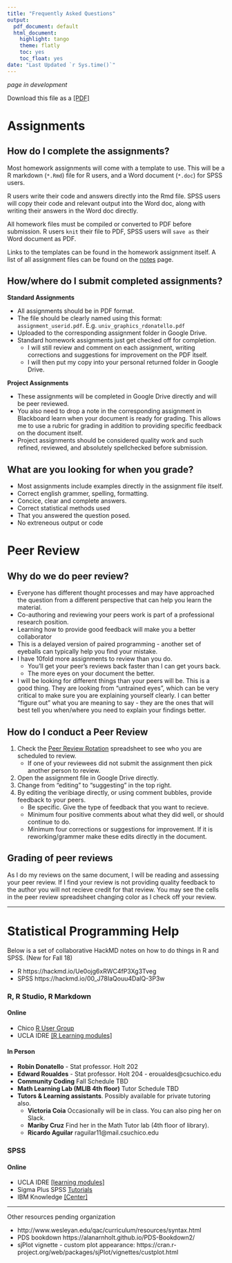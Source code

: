 ```yaml
---
title: "Frequently Asked Questions"
output:
  pdf_document: default
  html_document:
    highlight: tango
    theme: flatly
    toc: yes
    toc_float: yes
date: "Last Updated `r Sys.time()`"
---
```


_page in development_

Download this file as a [[PDF]](faq.pdf)

# Assignments

## How do I complete the assignments? 

Most homework assignments will come with a template to use. This will be a R markdown (`*.Rmd`) file for R users, and a Word document (`*.doc`) for SPSS users. 

R users write their code and answers directly into the Rmd file. SPSS users will copy their code and relevant output into the Word doc, along with writing their answers in the Word doc directly. 

All homework files must be compiled or converted to PDF before submission. R users `knit` their file to PDF, SPSS users will `save as` their Word document as PDF. 

Links to the templates can be found in the homework assignment itself. A list of all assignment files can be found on the [notes](notes.html) page. 
    
## How/where do I submit completed assignments? 

**Standard Assignments**

* All assignments should be in PDF format. 
* The file should be clearly named using this format: `assignment_userid.pdf`. E.g. `univ_graphics_rdonatello.pdf`
* Uploaded to the corresponding assignment folder in Google Drive. 
* Standard homework assignments just get checked off for completion. 
  - I will still review and comment on each assignment, writing corrections and suggestions for improvement on the PDF itself. 
  - I will then put my copy into your personal returned folder in Google Drive. 

**Project Assignments**

* These assignments will be completed in Google Drive directly and will be peer reviewed. 
* You also need to drop a note in the corresponding assignment in Blackboard learn when your document is ready for grading. This allows me to use a rubric for grading in addition to providing specific feedback on the document itself. 
* Project assignments should be considered quality work and such refined, reviewed, and absolutely spellchecked before submission. 


## What are you looking for when you grade? 

* Most assignments include examples directly in the assignment file itself. 
* Correct english grammer, spelling, formatting. 
* Concice, clear and complete answers. 
* Correct statistical methods used
* That you answered the question posed. 
* No extreneous output or code

# Peer Review

## Why do we do peer review? 

* Everyone has different thought processes and may have approached the question from a different perspective that can help you learn the material. 
* Co-authoring and reviewing your peers work is part of a professional research position. 
* Learning how to provide good feedback will make you a better collaborator
* This is a delayed version of paired programming - another set of eyeballs can typically help you find your mistake. 
* I have 10fold more assignments to review than you do. 
    - You'll get your peer's reviews back faster than I can get yours back.
    - The more eyes on your document the better. 
* I will be looking for different things than your peers will be. This is a good thing. They are looking from "untrained eyes", which can be very critical to make sure you are explaining yourself clearly. I can better "figure out" what you are meaning to say  - they are the ones that will best tell you when/where you need to explain your findings better. 


## How do I conduct a Peer Review

1. Check the [Peer Review Rotation](https://docs.google.com/spreadsheets/d/1hjRLCwf-5lZNX-6jPs75WvtTOp3sKmuh10eiKfL6lm0/edit?usp=sharing) spreadsheet to see who you are scheduled to review. 
    - If one of your reviewees did not submit the assignment then pick another person to review. 
2. Open the assignment file in Google Drive directly. 
3. Change from "editing" to "suggesting" in the top right. 
4. By editing the veribiage directly, or using comment bubbles, provide feedback to your peers. 
    - Be specific. Give the type of feedback that you want to recieve. 
    - Minimum four positive comments about what they did well, or should continue to do.
    - Minimum four corrections or suggestions for improvement. If it is reworking/grammer make these edits directly in the document.  


## Grading of peer reviews

As I do my reviews on the same document, I will be reading and assessing your peer review. If I find your review is not providing quality feedback to the author you will not recieve credit for that review. You may see the cells in the peer review spreadsheet changing color as I check off your review.  

----

# Statistical Programming Help 

Below is a set of collaborative HackMD notes on how to do things in R and SPSS. (New for Fall 18)

* R https://hackmd.io/Ue0ojg6xRWC4fP3Xg3Tveg
* SPSS https://hackmd.io/00_J78IaQouu4DalQ-3P3w
      
### R, R Studio, R Markdown

#### Online
* Chico [R User Group](https://groups.google.com/forum/#!forum/chico-rug)
* UCLA IDRE [[R Learning modules]](https://stats.idre.ucla.edu/r/modules/)

#### In Person
* **Robin Donatello** - Stat professor. Holt 202
* **Edward Roualdes** - Stat professor. Holt 204 - eroualdes@csuchico.edu
* **Community Coding** Fall Schedule TBD
* **Math Learning Lab (MLIB 4th floor)** Tutor Schedule TBD
* **Tutors & Learning assistants**. Possibly available for private tutoring also. 
    - **Victoria Coia** Occasionally will be in class. You can also ping her on Slack.
    - **Mariby Cruz** Find her in the Math Tutor lab (4th floor of library). 
    - **Ricardo Aguilar** raguilar11@mail.csuchico.edu 
    

### SPSS 

#### Online
* UCLA IDRE [[learning modules]](https://stats.idre.ucla.edu/spss/modules/)
* Sigma Plus SPSS [Tutorials](https://www.spss-tutorials.com/basics/)
* IBM Knowledge [[Center]](https://www.ibm.com/support/knowledgecenter/en/SSLVMB_24.0.0/statistics_spsstut_project_ddita-gentopic1.html)

----

Other resources pending organization

* http://www.wesleyan.edu/qac/curriculum/resources/syntax.html
* PDS bookdown https://alanarnholt.github.io/PDS-Bookdown2/ 
* sjPlot vignette - custom plot appearance: https://cran.r-project.org/web/packages/sjPlot/vignettes/custplot.html 
